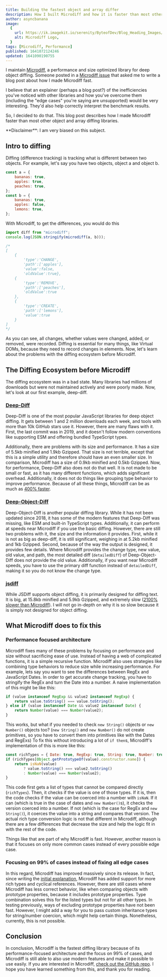 ```yaml
---
title: Building the fastest object and array differ
description: How I built Microdiff and how it is faster than most other object and array diffing libraries
author: asyncbanana
image:
  {
    url: https://ik.imagekit.io/serenity/ByteofDev/Blog_Heading_Images/How_I_Built_Microdiff,
    alt: Microdiff Logo,
  }
tags: [Microdiff, Performance]
published: 1641072124246
updated: 1641090190755
---
```



I maintain [Microdiff](https://github.com/AsyncBanana/microdiff), a performance and size optimized library for deep object diffing.
Someone posted in a [Microdiff issue](https://github.com/AsyncBanana/microdiff/issues/2#issuecomment-962491393) that asked me to write a blog post about how I made Microdiff fast.

<Callout type="quote">
	I believe that an explainer (perhaps a blog post?) of the inefficiencies
	you've noticed with other libraries and how you've overcome them (including
	the "edge cases" you're saying are unsupported) would be very interesting.
	They'd also help correctly interpret the benchmark results.
</Callout>

So, I decided to do that. This blog post describes how I made Microdiff faster than most other object and array diffing libraries.

<Callout type="warning">
	**Disclaimer**: I am very biased on this subject.
</Callout>

## Intro to diffing

Diffing (difference tracking) is tracking what is different between two objects. For example, let's say you have two objects, object a and object b.

```js
const a = {
	bananas: true,
	apples: true,
	peaches: true,
};
const b = {
	bananas: true,
	apples: false,
	lemons: true,
};
```

With Microdiff, to get the differences, you would do this

```js
import diff from "microdiff";
console.log(JSON.stringify(microdiff(a, b)));

/*
[
    {
        'type':'CHANGE',
        'path':['apples'],
        'value':false,
        'oldValue':true},
    {
        'type':'REMOVE',
        'path':['peaches'],
        'oldValue':true
    },
    {
        'type':'CREATE',
        'path':['lemons'],
        'value':true
    }
]
*/
```

As you can see, all changes, whether values were changed, added, or removed, were recorded. Diffing is essential for many things, like Virtual DOMs, because they need to record changes in elements. Now, let's learn about the problems with the diffing ecosystem before Microdiff.

## The Diffing Ecosystem before Microdiff

The diffing ecosystem was in a bad state. Many libraries had millions of downloads but were not maintained actively and were poorly made. Now, let's look at our first example, deep-diff.

### [Deep-Diff](https://www.npmjs.com/package/deep-diff)

Deep-Diff is one of the most popular JavaScript libraries for deep object diffing. It gets between 1 and 2 million downloads each week, and tools with more than 10k GitHub stars use it. However, there are many flaws with it. First, the last commit was in 2019, and it doesn't follow modern conventions like supporting ESM and offering bundled TypeScript types.

Additionally, there are problems with its size and performance. It has a size of 5.5kb minified and 1.9kb Gzipped. That size is not terrible, except that this is a simple utility and therefore should have an even smaller size. In comparison, Microdiff has a size of 0.9kb minified and 0.5kb Gzipped. Now, for performance, Deep-Diff also does not do that well. It is not made to be small or fast, as it has many different functions, which adds significant overhead. Additionally, it does not do things like grouping type behavior to improve performance. Because of all these things, Microdiff can be as much as [400% faster](https://github.com/AsyncBanana/microdiff#benchmarks).

### [Deep-Object-Diff](https://www.npmjs.com/package/deep-object-diff)

Deep-Object-Diff is another popular diffing library. While it has not been updated since 2018, it has some of the modern features that Deep-Diff was missing, like ESM and built-in TypeScript types. Additionally, it can perform at speeds near Microdiff if you use the basic diffing. However, there are still two problems with it, the size and the information it provides. First, while it is not as big as deep-diff, it is still significant, weighing in at 5.2kb minified and 1kb Gzipped. Second, because of the way the output is designed, it provides few details. Where Microdiff provides the change type, new value, old value, and path, the most detailed diff (`detailedDiff`) of Deep-Object-Diff does not provide the old value. Additionally, if you want near Microdiff speeds, you have to use the primary diff function instead of `detailedDiff`, making it so you do not know the change type.

### [jsdiff](https://www.npmjs.com/package/diff)

While JSDiff supports object diffing, it is primarily designed for diffing text. It is big, at 15.8kb minified and 5.9kb Gzipped, and extremely slow ([2100% slower than Microdiff](https://github.com/AsyncBanana/microdiff#benchmarks)). I will not go in-depth on why it is so slow because it is simply not designed for object diffing.

## What Microdiff does to fix this

### Performance focused architecture

Microdiff fixes many of these problems by focusing on performance and size without sacrificing ease of use. Instead of having a web of complicated functions, it is a simple recursive function.
Microdiff also uses strategies like combining type behaviors to reduce size while increasing performance. For example, lets say you want to see the differences between RegEx and JavaScript Dates. In order to get accurate change tracking, you have to stringify the RegEx and turn the Date into a number. A naive implementation of this might be like this:

```js
if (value instanceof RegExp && value2 instanceof RegExp) {
	return value.toString() === value.toString();
} else if (value instanceof Date && value2 instanceof Date) {
	return Number(value) === Number(value2);
}
```

This works, but what if you needed to check `new String()` objects or `new Number()` objects too? (`new String()` and `new Number()` do not create primitives, so you have to convert them into primitives like with the Dates and RegExs) To fix this without introducing a lot of `if then`s, Microdiff's implementation of this is more like this:

```js
const richTypes = { Date: true, RegExp: true, String: true, Number: true };
if (richTypes[Object.getPrototypeOf(value).constructor.name]) {
	return isNaN(value)
		? value.toString() === value2.toString()
		: Number(value) === Number(value2);
}
```

This code first gets a list of types that cannot be compared directly (`richTypes`). Then, it checks if the value is one of those types. If it is, then the code checks if the value can be coerced into a number with `isNaN`. If it can (which is true in the case of dates and `new Number()`s), it checks the version coerced into a number. If not (which is the case for RegEx and `new String()`), it coerces the value into a string and compares that version. The actual rich type conversion logic is not that different in Microdiff, although there are a few differences that decrease the size and help the logic fit in with the rest of the code.

Things like that are part of why Microdiff is fast. However, another reason is that it focuses on only more common cases instead of every possible edge case.

### Focusing on 99% of cases instead of fixing all edge cases

In this regard, Microdiff has improved massively since its release. In fact, since writing the [initial explanation](https://github.com/AsyncBanana/microdiff/issues/2#issuecomment-960291469), Microdiff has added support for more rich types and cyclical references. However, there are still cases where Microdiff has less correct behavior, like when comparing objects with prototype properties, because it includes prototype properties. Type combination solves this for the listed types but not for all other types. In testing previously, ways of excluding prototype properties have not been fast. However, I might add a way for you to pass custom inheritance types for string/number coercion, which might help certain things. Nonetheless, currently, this is not possible.

## Conclusion

In conclusion, Microdiff is the fastest diffing library because of its performance-focused architecture and the focus on 99% of cases, and Microdiff is still able to also use modern features and make it possible to use easily. If you are interested in Microdiff, [check out the GitHub repo](https://github.com/AsyncBanana/microdiff). I hope you have learned something from this, and thank you for reading.
